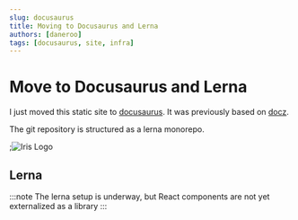 ```yaml
---
slug: docusaurus
title: Moving to Docusaurus and Lerna
authors: [daneroo]
tags: [docusaurus, site, infra]
---
```


# Move to Docusaurus and Lerna

I just moved this static site to [docusaurus](https://docusaurus.io/).
It was previously based on [docz](https://www.docz.site/).

The git repository is structured as a lerna monorepo.

;<img src={imageUrl} alt="Iris Logo" />

## Lerna

:::note
The lerna setup is underway, but React components are not yet externalized as a library
:::
